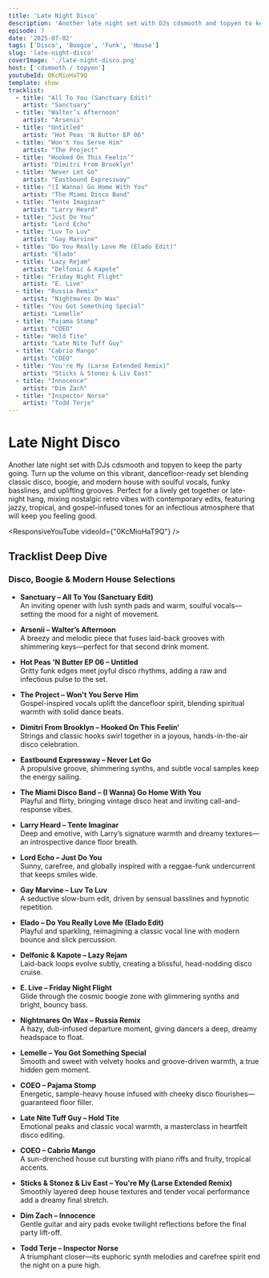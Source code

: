 ```yaml
---
title: 'Late Night Disco'
description: 'Another late night set with DJs cdsmooth and topyen to keep the party going. Turn up the volume on this vibrant, dancefloor-ready set blending classic disco, boogie, and modern house with soulful vocals, funky basslines, and uplifting grooves.'
episode: 7
date: '2025-07-02'
tags: ['Disco', 'Boogie', 'Funk', 'House']
slug: 'late-night-disco'
coverImage: './late-night-disco.png'
host: ['cdsmooth / topyen']
youtubeId: 0KcMioHaT9Q
template: show
tracklist:
  - title: "All To You (Sanctuary Edit)"
    artist: "Sanctuary"
  - title: "Walter’s Afternoon"
    artist: "Arsenii"
  - title: "Untitled"
    artist: "Hot Peas 'N Butter EP 06"
  - title: "Won't You Serve Him"
    artist: "The Project"
  - title: "Hooked On This Feelin’"
    artist: "Dimitri From Brooklyn"
  - title: "Never Let Go"
    artist: "Eastbound Expressway"
  - title: "(I Wanna) Go Home With You"
    artist: "The Miami Disco Band"
  - title: "Tente Imaginar"
    artist: "Larry Heard"
  - title: "Just Do You"
    artist: "Lord Echo"
  - title: "Luv To Luv"
    artist: "Gay Marvine"
  - title: "Do You Really Love Me (Elado Edit)"
    artist: "Elado"
  - title: "Lazy Rejam"
    artist: "Delfonic & Kapote"
  - title: "Friday Night Flight"
    artist: "E. Live"
  - title: "Russia Remix"
    artist: "Nightmares On Wax"
  - title: "You Got Something Special"
    artist: "Lemelle"
  - title: "Pajama Stomp"
    artist: "COEO"
  - title: "Hold Tite"
    artist: "Late Nite Tuff Guy"
  - title: "Cabrio Mango"
    artist: "COEO"
  - title: "You're My (Larse Extended Remix)"
    artist: "Sticks & Stonez & Liv East"
  - title: "Innocence"
    artist: "Dim Zach"
  - title: "Inspector Norse"
    artist: "Todd Terje"
---
```


# **Late Night Disco**

Another late night set with DJs cdsmooth and topyen to keep the party going. Turn up the volume on this vibrant, dancefloor-ready set blending classic disco, boogie, and modern house with soulful vocals, funky basslines, and uplifting grooves. Perfect for a lively get together or late-night hang, mixing nostalgic retro vibes with contemporary edits, featuring jazzy, tropical, and gospel-infused tones for an infectious atmosphere that will keep you feeling good.

<ResponsiveYouTube videoId={"0KcMioHaT9Q"} />

## **Tracklist Deep Dive**

### **Disco, Boogie & Modern House Selections**

- **Sanctuary – All To You (Sanctuary Edit)**  
  An inviting opener with lush synth pads and warm, soulful vocals—setting the mood for a night of movement.

- **Arsenii – Walter’s Afternoon**  
  A breezy and melodic piece that fuses laid-back grooves with shimmering keys—perfect for that second drink moment.

- **Hot Peas 'N Butter EP 06 – Untitled**  
  Gritty funk edges meet joyful disco rhythms, adding a raw and infectious pulse to the set.

- **The Project – Won't You Serve Him**  
  Gospel-inspired vocals uplift the dancefloor spirit, blending spiritual warmth with solid dance beats.

- **Dimitri From Brooklyn – Hooked On This Feelin’**  
  Strings and classic hooks swirl together in a joyous, hands-in-the-air disco celebration.

- **Eastbound Expressway – Never Let Go**  
  A propulsive groove, shimmering synths, and subtle vocal samples keep the energy sailing.

- **The Miami Disco Band – (I Wanna) Go Home With You**  
  Playful and flirty, bringing vintage disco heat and inviting call-and-response vibes.

- **Larry Heard – Tente Imaginar**  
  Deep and emotive, with Larry’s signature warmth and dreamy textures—an introspective dance floor breath.

- **Lord Echo – Just Do You**  
  Sunny, carefree, and globally inspired with a reggae-funk undercurrent that keeps smiles wide.

- **Gay Marvine – Luv To Luv**  
  A seductive slow-burn edit, driven by sensual basslines and hypnotic repetition.

- **Elado – Do You Really Love Me (Elado Edit)**  
  Playful and sparkling, reimagining a classic vocal line with modern bounce and slick percussion.

- **Delfonic & Kapote – Lazy Rejam**  
  Laid-back loops evolve subtly, creating a blissful, head-nodding disco cruise.

- **E. Live – Friday Night Flight**  
  Glide through the cosmic boogie zone with glimmering synths and bright, bouncy bass.

- **Nightmares On Wax – Russia Remix**  
  A hazy, dub-infused departure moment, giving dancers a deep, dreamy headspace to float.

- **Lemelle – You Got Something Special**  
  Smooth and sweet with velvety hooks and groove-driven warmth, a true hidden gem moment.

- **COEO – Pajama Stomp**  
  Energetic, sample-heavy house infused with cheeky disco flourishes—guaranteed floor filler.

- **Late Nite Tuff Guy – Hold Tite**  
  Emotional peaks and classic vocal warmth, a masterclass in heartfelt disco editing.

- **COEO – Cabrio Mango**  
  A sun-drenched house cut bursting with piano riffs and fruity, tropical accents.

- **Sticks & Stonez & Liv East – You're My (Larse Extended Remix)**  
  Smoothly layered deep house textures and tender vocal performance add a dreamy final stretch.

- **Dim Zach – Innocence**  
  Gentle guitar and airy pads evoke twilight reflections before the final party lift-off.

- **Todd Terje – Inspector Norse**  
  A triumphant closer—its euphoric synth melodies and carefree spirit end the night on a pure high.
